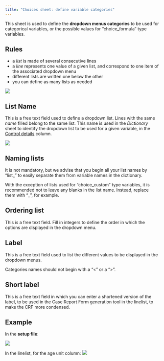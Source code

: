 ```yaml
---
title: "Choices sheet: define variable categories"
---
```


This sheet is used to define the **dropdown menus categories** to be used for categorical variables, or the possible values for "choice_formula" type variables. 

## Rules

- a *list* is made of several consecutive lines  
- a *line* represents one value of a given list, and correspond to one item of the associated dropdown menu  
- different lists are written one below the other  
- you can define as many lists as needed

![](images/im-134-choices_sheet.png)    


## List Name

This is a free text field used to define a dropdown list. Lines with the same *name* filled belong to the same list. This name is used in the *Dictionary* sheet to identify the dropdown list to be used for a given variable, in the [Control details](../reference/dictionary_sheet.qmd#sec-var-control-details) column.


![](images/im-041-choices.png)   

::: {.callout-tip}
## Naming lists

It is not mandatory, but we advise that you begin all your list names by "list_" to easily separate them from variable names in the dictionary.

With the exception of lists used for "choice_custom" type variables, it is recommended not to leave any blanks in the list name. Instead, replace them with "\_", for example.
:::


## Ordering list

This is a free text field. Fill in integers to define the order in which the options are displayed in the dropdown menu.


## Label

This is a free text field used to list the different values to be displayed in the dropdown menus.

::: {.callout-warning}
Categories names should not begin with a "\<" or a "\>".
:::

## Short label

This is a free text field in which you can enter a shortened version of the label, to be used in the Case Report Form generation tool in the linelist, to make the CRF more condensed.

## Example

In the **setup file**: 

![](images/im-134-choices_sheet.png)    

In the linelist, for the age unit column:
![](images/im-134-choices_sheet_result.png)    